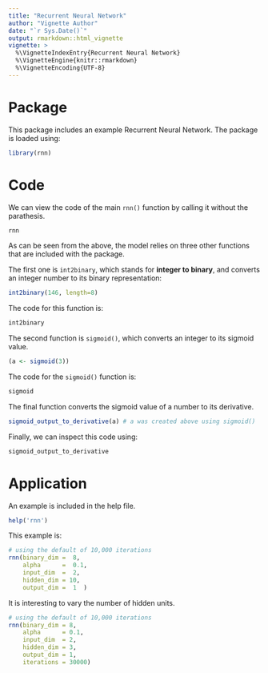 ```yaml
---
title: "Recurrent Neural Network"
author: "Vignette Author"
date: "`r Sys.Date()`"
output: rmarkdown::html_vignette
vignette: >
  %\VignetteIndexEntry{Recurrent Neural Network}
  %\VignetteEngine{knitr::rmarkdown}
  %\VignetteEncoding{UTF-8}
---
```


# Package

This package includes an example Recurrent Neural Network.
The package is loaded using:

```r
library(rnn)
```

# Code

We can view the code of the main `rnn()` function by calling it without the parathesis.

```r
rnn
```

As can be seen from the above, the model relies on three other functions that are included with the package.

The first one is `int2binary`, which stands for **integer to binary**, and converts an integer number to its binary representation:

```r
int2binary(146, length=8)
```

The code for this function is:

```r
int2binary
```

The second function is `sigmoid()`, which converts an integer to its sigmoid value.

```r
(a <- sigmoid(3))
```

The code for the `sigmoid()` function is:

```r
sigmoid
```

The final function converts the sigmoid value of a number to its derivative.

```r
sigmoid_output_to_derivative(a) # a was created above using sigmoid()
```

Finally, we can inspect this code using:

```r
sigmoid_output_to_derivative
```

# Application

An example is included in the help file.

```r
help('rnn')
```

This example is:

```r
# using the default of 10,000 iterations
rnn(binary_dim =  8,
    alpha      =  0.1,
    input_dim  =  2,
    hidden_dim = 10,
    output_dim =  1  )
```

It is interesting to vary the number of hidden units.

```r
# using the default of 10,000 iterations
rnn(binary_dim = 8,
    alpha      = 0.1,
    input_dim  = 2,
    hidden_dim = 3,
    output_dim = 1,
    iterations = 30000)
```
